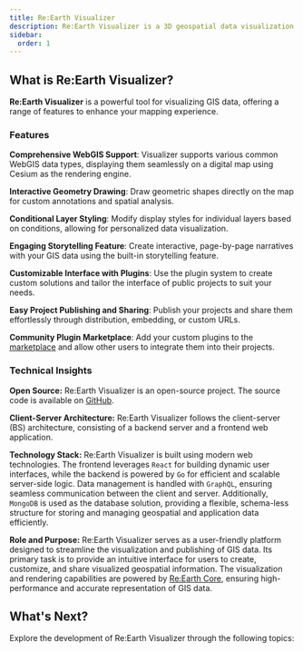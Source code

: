 ```yaml
---
title: Re:Earth Visualizer
description: Re:Earth Visualizer is a 3D geospatial data visualization tool that allows you to create and share interactive 3D maps.
sidebar:
  order: 1
---
```



## What is Re:Earth Visualizer?

**Re:Earth Visualizer** is a powerful tool for visualizing GIS data, offering a range of features to enhance your mapping experience.

### Features

**Comprehensive WebGIS Support**: Visualizer supports various common WebGIS data types, displaying them seamlessly on a digital map using Cesium as the rendering engine.

**Interactive Geometry Drawing**: Draw geometric shapes directly on the map for custom annotations and spatial analysis.

**Conditional Layer Styling**: Modify display styles for individual layers based on conditions, allowing for personalized data visualization.

**Engaging Storytelling Feature**: Create interactive, page-by-page narratives with your GIS data using the built-in storytelling feature.

**Customizable Interface with Plugins**: Use the plugin system to create custom solutions and tailor the interface of public projects to suit your needs.

**Easy Project Publishing and Sharing**: Publish your projects and share them effortlessly through distribution, embedding, or custom URLs.

**Community Plugin Marketplace**: Add your custom plugins to the [marketplace](https://marketplace.reearth.io/) and allow other users to integrate them into their projects.

### Technical Insights

**Open Source:** Re:Earth Visualizer is an open-source project. The source code is available on [GitHub](https://github.com/reearth/reearth-visualizer).

**Client-Server Architecture:** Re:Earth Visualizer follows the client-server (BS) architecture, consisting of a backend server and a frontend web application.

**Technology Stack:** Re:Earth Visualizer is built using modern web technologies. The frontend leverages `React` for building dynamic user interfaces, while the backend is powered by `Go` for efficient and scalable server-side logic. Data management is handled with `GraphQL`, ensuring seamless communication between the client and server. Additionally, `MongoDB` is used as the database solution, providing a flexible, schema-less structure for storing and managing geospatial and application data efficiently.

**Role and Purpose:** Re:Earth Visualizer serves as a user-friendly platform designed to streamline the visualization and publishing of GIS data. Its primary task is to provide an intuitive interface for users to create, customize, and share visualized geospatial information. The visualization and rendering capabilities are powered by [Re:Earth Core](https://github.com/reearth/core), ensuring high-performance and accurate representation of GIS data.

## What's Next?

Explore the development of Re:Earth Visualizer through the following topics:

<LinkCard
  title="Start Re:Earth Visualizer Locally"
  href="/introduction/getting-started"
/>

<LinkCard
  title="Read More about Re:Earth Visualizer Core Concepts"
  href="/core-concepts/layer-system"
/>

<LinkCard
  title="Read More about Contributing to Re:Earth Visualizer"
  href="/contribution-guide/contribution-guide"
/>

<LinkCard
  title="Developing Front-end for Re:Earth Visualizer"
  href="/frontend-development/getting-started"
/>

<LinkCard
  title="Developing Back-end for Re:Earth Visualizer"
  href="/backend-development/getting-started"
/>

<LinkCard
  title="Developing plugins for Re:Earth Visualizer"
  href="/plugin-development/overview"
/>
